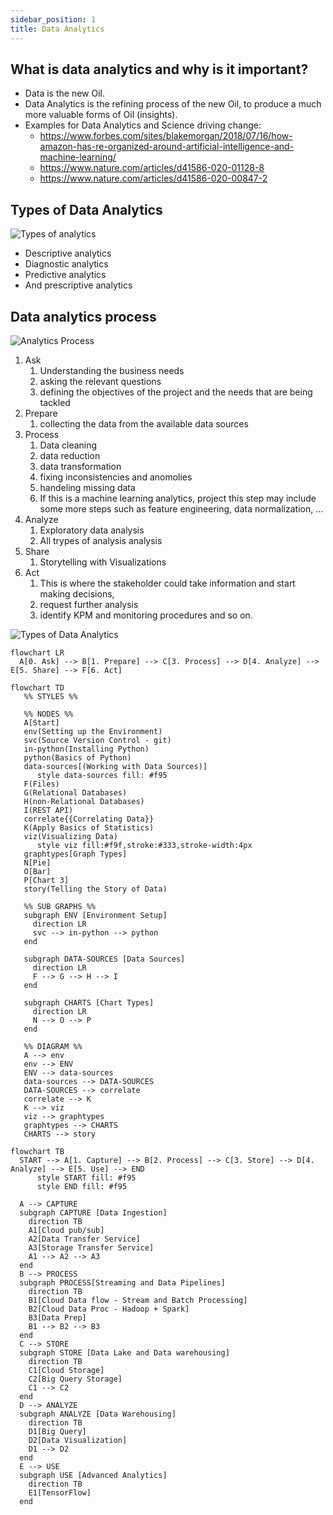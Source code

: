 ```yaml
---
sidebar_position: 1
title: Data Analytics
---
```


## What is data analytics and why is it important?
* Data is the new Oil.
* Data Analytics is the refining process of the new Oil, to produce a much more valuable forms of Oil (insights).
* Examples for Data Analytics and Science driving change:
  * https://www.forbes.com/sites/blakemorgan/2018/07/16/how-amazon-has-re-organized-around-artificial-intelligence-and-machine-learning/
  * https://www.nature.com/articles/d41586-020-01128-8
  * https://www.nature.com/articles/d41586-020-00847-2

## Types of Data Analytics
![Types of analytics](./assets/types.png)
* Descriptive analytics
* Diagnostic analytics
* Predictive analytics
* And prescriptive analytics

## Data analytics process

![Analytics Process](./assets/process.png)

1. Ask
    1. Understanding the business needs
    2. asking the relevant questions
    3. defining the objectives of the project and the needs that are being tackled
2.  Prepare
    1. collecting the data from the available data sources
    <!-- 2. Data, Data, Data, … I can’t make bricks without clay . https://www.youtube.com/watch?v=2UQE5vR1Dc8  -->
3. Process 
    1. Data cleaning 
    2. data reduction
    3. data transformation
    4. fixing inconsistencies and anomolies 
    5. handeling missing data
    6. If this is a machine learning analytics, project this step may include some more steps such as feature engineering, data normalization, … 
4. Analyze
    1. Exploratory data analysis
    2. All trypes of analysis analysis
5. Share
    1. Storytelling with Visualizations
6. Act
    1. This is where the stakeholder could take information and start making decisions, 
    2. request further analysis
    3. identify KPM and monitoring procedures and so on.


![Types of Data Analytics](./assets/types-of-data-analytics.png)


<!-- https://hevodata.com/learn/ultimate-guide-to-data-analytics/

https://www.freecodecamp.org/news/scalable-data-analytics-pipeline/

[GitHub - Open Journalism](https://github.com/collections/open-journalism) -->


```mermaid
flowchart LR
  A[0. Ask] --> B[1. Prepare] --> C[3. Process] --> D[4. Analyze] --> E[5. Share] --> F[6. Act]
```

```mermaid
flowchart TD
   %% STYLES %%

   %% NODES %%
   A[Start]
   env(Setting up the Environment)
   svc(Source Version Control - git)
   in-python(Installing Python)
   python(Basics of Python)
   data-sources[(Working with Data Sources)]
      style data-sources fill: #f95
   F(Files)
   G(Relational Databases)
   H(non-Relational Databases)
   I(REST API)
   correlate{{Correlating Data}}
   K(Apply Basics of Statistics)
   viz(Visualizing Data)
      style viz fill:#f9f,stroke:#333,stroke-width:4px
   graphtypes[Graph Types]
   N[Pie]
   O[Bar]
   P[Chart 3]
   story(Telling the Story of Data)

   %% SUB GRAPHS %%
   subgraph ENV [Environment Setup]
     direction LR
     svc --> in-python --> python
   end

   subgraph DATA-SOURCES [Data Sources]
     direction LR
     F --> G --> H --> I
   end

   subgraph CHARTS [Chart Types]
     direction LR
     N --> O --> P
   end

   %% DIAGRAM %%
   A --> env
   env --> ENV
   ENV --> data-sources
   data-sources --> DATA-SOURCES 
   DATA-SOURCES --> correlate
   correlate --> K
   K --> viz
   viz --> graphtypes
   graphtypes --> CHARTS
   CHARTS --> story

```

```mermaid
flowchart TB
  START --> A[1. Capture] --> B[2. Process] --> C[3. Store] --> D[4. Analyze] --> E[5. Use] --> END
      style START fill: #f95
      style END fill: #f95

  A --> CAPTURE
  subgraph CAPTURE [Data Ingestion]
    direction TB
    A1[Cloud pub/sub]
    A2[Data Transfer Service]
    A3[Storage Transfer Service]
    A1 --> A2 --> A3
  end
  B --> PROCESS
  subgraph PROCESS[Streaming and Data Pipelines]
    direction TB
    B1[Cloud Data flow - Stream and Batch Processing]
    B2[Cloud Data Proc - Hadoop + Spark]
    B3[Data Prep]
    B1 --> B2 --> B3
  end
  C --> STORE
  subgraph STORE [Data Lake and Data warehousing]
    direction TB
    C1[Cloud Storage]
    C2[Big Query Storage]
    C1 --> C2
  end
  D --> ANALYZE
  subgraph ANALYZE [Data Warehousing]
    direction TB
    D1[Big Query]
    D2[Data Visualization]
    D1 --> D2
  end
  E --> USE
  subgraph USE [Advanced Analytics]
    direction TB
    E1[TensorFlow]
  end

```